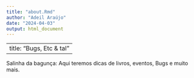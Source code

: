 ---
title: "about.Rmd"
author: "Adeil Araújo"
date: "2024-04-03"
output: html_document
---

---
title: "Bugs, Etc & tal"
---

Salinha da bagunça: Aqui teremos dicas de livros, eventos, Bugs e muito mais.


